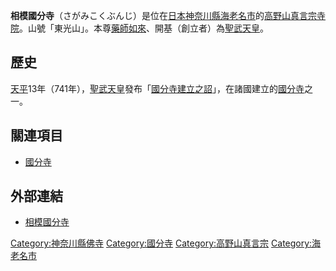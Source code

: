 {{日本寺院
| name = 相模國分寺
| img = File:Sagamikokubunzi-hondou.jpg
| img_capt = 本堂
| image_width = 260
| nihongo = 相模国分寺
| hiragana = さがみこくぶんじ
| romaji = Sagami Kokubun-ji
| location = [[神奈川縣|神奈川縣]][[海老名市|海老名市]]國分南1-25-38
| sangou = 東光山
| section = [[高野山真言宗|高野山真言宗]]
| god = [[藥師如來|藥師如來]]
| found_year = 750年頃
| founder = [[聖武天皇|聖武天皇]]（勅願）
| official_name = 東光山 醫王院 國分寺
| alias = 
| struct = 
| title = 
| cultural_collection = 梵鐘（重要文化財）<br />相模國分寺跡、相模國分尼寺跡（國之史跡）
}}
'''相模國分寺'''（さがみこくぶんじ）是位在[[日本|日本]][[神奈川縣|神奈川縣]][[海老名市|海老名市]]的[[高野山真言宗|高野山真言宗]][[寺院|寺院]]。山號「東光山」。本尊[[藥師如來|藥師如來]]、開基（創立者）為[[聖武天皇|聖武天皇]]。

== 歷史 ==
[[天平_(聖武天皇)|天平]]13年（741年），[[聖武天皇|聖武天皇]]發布「[[國分寺建立之詔|國分寺建立之詔]]」，在諸國建立的[[國分寺|國分寺]]之一。

== 關連項目 ==
*[[國分寺|國分寺]]

== 外部連結 ==
* [http://www.s-kokubunji.or.jp/ 相模國分寺] {{Wayback|url=http://www.s-kokubunji.or.jp/ |date=20210117001238 }}

{{DEFAULTSORT:Sagami Kokubunji}}
[[Category:神奈川縣佛寺|Category:神奈川縣佛寺]]
[[Category:國分寺|Category:國分寺]]
[[Category:高野山真言宗|Category:高野山真言宗]]
[[Category:海老名市|Category:海老名市]]